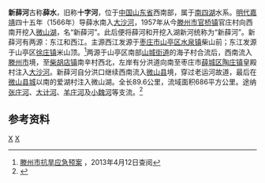 {{Infobox River
  | river_name      = 新薛河
  | image_name      =
  | image_size      = 
  | caption         = 
  | origin          = [[山东省|山东省]][[枣庄市|枣庄市]][[山亭区|山亭区]][[水泉镇_(枣庄市)|水泉镇]]柴山前
  | mouth           = 山东省[[微山县|微山县]]爱湖村[[微山湖|微山湖]]
  | basin_countries = {{PRC}}
  | length          = 89.6公里
  | elevation       = 
  | mouth_elevation = 
  | discharge       = 
  | watershed       = 686平方公里
}}
'''新薛河'''古称'''薛水'''，旧称'''十字河'''，位于[[中国|中国]][[山东省|山东省]]西南部，属于[[南四湖|南四湖]]水系。[[明代|明代]][[嘉靖|嘉靖]]四十五年（1566年）导薛水南入[[大沙河_(微山湖)|大沙河]]，1957年从今[[滕州市|滕州市]][[官桥镇_(滕州市)|官桥镇]]官庄村向西南开挖入[[微山湖|微山湖]]，名“新薛河”。此后便将薛河和开挖入湖新河统称为“新薛河”。新薛河有两源：东江和西江。主源西江发源于[[枣庄市|枣庄市]][[山亭区|山亭区]][[水泉镇_(枣庄市)|水泉镇]]柴山前；东江发源于山亭区[[徐庄镇_(枣庄市)|徐庄镇]]米山顶。<ref>[http://www.zaozhuang.gov.cn/art/2010/6/7/art_2317_34560.html 滕州市抗旱应急预案] {{webarchive|url=https://archive.is/20130422235453/http://www.zaozhuang.gov.cn/art/2010/6/7/art_2317_34560.html |date=2013-04-22 }}，2013年4月12日查阅</ref>两源于山亭区南部[[山城街道|山城街道]]的海子村合流后，西南流入[[滕州市|滕州市]]境，至[[柴胡店镇_(滕州市)|柴胡店镇]]南辛村西北，左岸有分洪道向南至枣庄市[[薛城区|薛城区]][[陶庄镇_(枣庄市)|陶庄镇]]皇殿村注入[[大沙河_(微山湖)|大沙河]]。新薛河自分洪口继续西南流入[[微山县|微山县]]境，穿过老运河故道，最后在[[夏镇街道|微山县城]]以南的爱湖村注入微山湖。全长89.6公里，流域面积686平方公里。途纳[[张庄河_(新薛河)|张庄河]]、[[大计河|大计河]]、[[羊庄河_(新薛河)|羊庄河]]及[[小魏河|小魏河]]等支流。<ref name="中国河湖大典">{{cite book zh |author=《中国河湖大典》编纂委员会 |title=《中国河湖大典·淮河卷》 |format=M |edition=1 |location=北京 |publisher=中国水利水电出版社 |date=2010年9月 |pages=177页 |id= ISBN 978-7-5084-7953-8}}</ref>
==参考资料==
{{reflist}}

[[Category:沂沭泗河水系|X]]
[[Category:山东河流|X]]